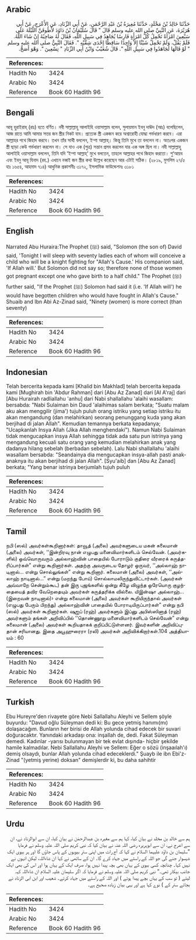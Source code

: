 ## Arabic


<div dir="rtl" lang="ar" style={{fontSize:'larger',backgroundColor:'#f8f9fa',padding:20}}>
حَدَّثَنَا خَالِدُ بْنُ مَخْلَدٍ، حَدَّثَنَا مُغِيرَةُ بْنُ عَبْدِ الرَّحْمَنِ، عَنْ أَبِي الزِّنَادِ، عَنِ الأَعْرَجِ، عَنْ أَبِي هُرَيْرَةَ، عَنِ النَّبِيِّ صلى الله عليه وسلم قَالَ ‏"‏ قَالَ سُلَيْمَانُ بْنُ دَاوُدَ لأَطُوفَنَّ اللَّيْلَةَ عَلَى سَبْعِينَ امْرَأَةً تَحْمِلُ كُلُّ امْرَأَةٍ فَارِسًا يُجَاهِدُ فِي سَبِيلِ اللَّهِ، فَقَالَ لَهُ صَاحِبُهُ إِنْ شَاءَ اللَّهُ‏.‏ فَلَمْ يَقُلْ، وَلَمْ تَحْمِلْ شَيْئًا إِلاَّ وَاحِدًا سَاقِطًا إِحْدَى شِقَّيْهِ ‏"‏‏.‏ فَقَالَ النَّبِيُّ صلى الله عليه وسلم ‏"‏ لَوْ قَالَهَا لَجَاهَدُوا فِي سَبِيلِ اللَّهِ ‏"‏‏.‏ قَالَ شُعَيْبٌ وَابْنُ أَبِي الزِّنَادِ ‏"‏ تِسْعِينَ ‏"‏‏.‏ وَهْوَ أَصَحُّ‏.‏
</div>
<div style={{backgroundColor:'#f8f9fa',padding:20, marginBottom: 10}}><table> <thead> <tr> <th>References:</th> <th></th> </tr> </thead> <tbody><tr><td>Hadith No</td><td>3424</td></tr><tr><td>Arabic No</td><td>3424</td></tr><tr><td>Reference</td><td>Book 60 Hadith 96</td></tr></tbody></table></div>

## Bengali


<div dir="ltr" lang="bn" style={{fontSize:'larger',backgroundColor:'#f8f9fa',padding:20}}>
আবূ হুরাইরাহ্ (রাঃ) হতে বর্ণিত। নবী সাল্লাল্লাহু আলাইহি ওয়াসাল্লাম বলেন, সুলায়মান ইবনু দাঊদ (আঃ) বলেছিলেন, আজ রাতে আমি আমার সত্তর জন স্ত্রীর নিকট যাব। প্রত্যেক স্ত্রী একজন করে অশ্বারোহী যোদ্ধা গর্ভধারণ করবে। এরা আল্লাহর পথে জিহাদ করবে। তখন তাঁর সাথী বললেন, ইন্শা আল্লাহ্। কিন্তু তিনি মুখে তা বললেন না। অতঃপর একজন স্ত্রী ছাড়া কেউ গর্ভধারণ করলেন না। সে যাও এক (পুত্র) সন্তান প্রসব করলেন যার এক অঙ্গ ছিল না। নবী সাল্লাল্লাহু আলাইহি ওয়াসাল্লাম বললেন, তিনি যদি ‘ইন্শা আল্লাহ্’ মুখে বলতেন, তাহলে আল্লাহর পথে জিহাদ করতো। শু‘আয়ব এবং ইবনু আবূ যিনাদ (রহ.) এখানে নব্বই জন স্ত্রীর কথা উল্লেখ করেছেন আর এটাই সঠিক। (২৮১৯, মুসলিম ২৭/৫ হাঃ ১৬৫৪, আহমাদ ৭১৪) আধুনিক প্রকাশনীঃ ৩১৭২, ইসলামিক ফাউন্ডেশনঃ ৩১৮১
</div>
<div style={{backgroundColor:'#f8f9fa',padding:20, marginBottom: 10}}><table> <thead> <tr> <th>References:</th> <th></th> </tr> </thead> <tbody><tr><td>Hadith No</td><td>3424</td></tr><tr><td>Arabic No</td><td>3424</td></tr><tr><td>Reference</td><td>Book 60 Hadith 96</td></tr></tbody></table></div>

## English


<div dir="ltr" lang="en" style={{fontSize:'larger',backgroundColor:'#f8f9fa',padding:20}}>
Narrated Abu Huraira:The Prophet (ﷺ) said, "Solomon (the son of) David said, 'Tonight I will sleep with seventy ladies each of whom will conceive a child who will be a knight fighting for "Allah's Cause.' His companion said, 'If Allah will.' But Solomon did not say so; therefore none of those women got pregnant except one who gave birth to a half child." The Prophet (ﷺ) further said, "If the Prophet (ﷺ) Solomon had said it (i.e. 'If Allah will') he would have begotten children who would have fought in Allah's Cause." Shuaib and Ibn Abi Az-Zinad said, "Ninety (women) is more correct (than seventy)
</div>
<div style={{backgroundColor:'#f8f9fa',padding:20, marginBottom: 10}}><table> <thead> <tr> <th>References:</th> <th></th> </tr> </thead> <tbody><tr><td>Hadith No</td><td>3424</td></tr><tr><td>Arabic No</td><td>3424</td></tr><tr><td>Reference</td><td>Book 60 Hadith 96</td></tr></tbody></table></div>

## Indonesian


<div dir="ltr" lang="id" style={{fontSize:'larger',backgroundColor:'#f8f9fa',padding:20}}>
Telah bercerita kepada kami [Khalid bin Makhlad] telah bercerita kepada kami [Mughirah bin 'Abdur Rahman] dari [Abu Az Zanad] dari [Al A'raj] dari [Abu Hurairah radliallahu 'anhu] dari Nabi shallallahu 'alaihi wasallam: bersabda: "Nabi Sulaiman bin Daud 'alaihimas salam berkata; "Suatu malam aku akan menggilir (jima') tujuh puluh orang istriku yang setiap istriku itu akan mengandung (dan melahirkan) seorang penunggang kuda yang akan berjihad di jalan Allah". Kemudian temannya berkata kepadanya; "Ucapkanlah Insya Allah (Jika Allah menghendaki"). Namun Nabi Sulaiman tidak mengucapkan insya Allah sehingga tidak ada satu pun istrinya yang mengandung kecuali satu orang yang kemudian melahirkan anak yang dadanya hilang sebelah (berbadan sebelah). Lalu Nabi shallallahu 'alaihi wasallam bersabda: "Seandainya dia mengucapkan insya-allah pasti anak-anaknya itu akan berjihad di jalan Allah". [Syu'aib] dan [Abu Az Zanad] berkata; "Yang benar istrinya berjumlah tujuh puluh
</div>
<div style={{backgroundColor:'#f8f9fa',padding:20, marginBottom: 10}}><table> <thead> <tr> <th>References:</th> <th></th> </tr> </thead> <tbody><tr><td>Hadith No</td><td>3424</td></tr><tr><td>Arabic No</td><td>3424</td></tr><tr><td>Reference</td><td>Book 60 Hadith 96</td></tr></tbody></table></div>

## Tamil


<div dir="ltr" lang="ta" style={{fontSize:'larger',backgroundColor:'#f8f9fa',padding:20}}>
நபி (ஸல்) அவர்கள்கூறினார்கள்: தாவூத் (அலை) அவர்களுடைய மகன் சுலைமான் (அலை) அவர்கள், ‘‘இன்றிரவு நான் எழுபது மனைவிமார்களிடம் செல்வேன். (அவர்களில்) ஒவ்வொருவரும் அல்லாஹ்வின் பாதையில் போராடும் குதிரை வீரரைக் கருத்தரிப்பார்கள்” என்று கூறினார்கள். அதற்கு அவருடைய தோழர் ஒருவர், ‘‘அல்லாஹ் நாடினால்... என்று சொல்லுங்கள்” என்று கூறினார். சுலைமான் (அலை) அவர்கள், ‘‘அல்லாஹ் நாடினால்...” என்று (மறந்து போய்) சொல்லாமலிருந்துவிட்டார்கள். (அவர்கள் அவ்வாறே சென்றும்கூட) தன் இரு புஜங்களில் ஒன்று கீழே விழுந்த ஒரேயொரு குழந்தையைத் தவிர வேறெதையும் அவர்கள் கருத்தரிக்க வில்லை. யிஇன்ஷா அல்லாஹ்... (இறைவன் நாடினால்)› என்று சுலைமான் (அலை) அவர்கள் கூறியிருந்தால் அவர்கள் (எழுபது பேரும் பிறந்து) அல்லாஹ்வின் பாதையில் போராடியிருப்பார்கள்” என்று நபி (ஸல்) அவர்கள் கூறினார்கள். ஷுஐப் (ரஹ்) அவர்களும் இப்னு அபிஸ்ஸினாத் (ரஹ்) அவர்களும் தங்கள் அறிவிப்பில் ‘‘தொண்ணூறு மனைவிமார்களிடம் செல்வேன்” என்று சுலைமான் (அலை) அவர்கள் கூறியதாகக் குறிப்பிட்டுள்ளனர். இவர்களின் அறிவிப்புதான் சரியானது. இதை அபூஹுரைரா (ரலி) அவர்கள் அறிவிக்கிறார்கள்.104 அத்தியாயம் : 60
</div>
<div style={{backgroundColor:'#f8f9fa',padding:20, marginBottom: 10}}><table> <thead> <tr> <th>References:</th> <th></th> </tr> </thead> <tbody><tr><td>Hadith No</td><td>3424</td></tr><tr><td>Arabic No</td><td>3424</td></tr><tr><td>Reference</td><td>Book 60 Hadith 96</td></tr></tbody></table></div>

## Turkish


<div dir="ltr" lang="tr" style={{fontSize:'larger',backgroundColor:'#f8f9fa',padding:20}}>
Ebu Hureyre'den rivayete göre Nebi Sallallahu Aleyhi ve Sellem şöyle buyurdu: "Davud oğlu Süleyman dedi ki: Bu gece yetmiş hanımı(mı) dolaşacağım. Bunların her birisi de Allah yolunda cihad edecek bir suvari doğuracaktır. Yanındaki arkadaşı ona: inşallah de, dedi. Fakat Süleyman demedi. Kadınlar -yarısı bulunmayan bir tek evlat dışında- hiçbir şekilde hamile kalmadılar. Nebi Sallallahu Aleyhi ve Sellem: Eğer o sözü (inşaaılah'ı) demiş olsaydı, bunlar Allah yolunda cihad edeceklerdi." Şuayb ile ibn Ebi'z-Zinad "(yetmiş yerine) doksan" demişlerdir ki, bu daha sahihtir
</div>
<div style={{backgroundColor:'#f8f9fa',padding:20, marginBottom: 10}}><table> <thead> <tr> <th>References:</th> <th></th> </tr> </thead> <tbody><tr><td>Hadith No</td><td>3424</td></tr><tr><td>Arabic No</td><td>3424</td></tr><tr><td>Reference</td><td>Book 60 Hadith 96</td></tr></tbody></table></div>

## Urdu


<div dir="rtl" lang="ur" style={{fontSize:'larger',backgroundColor:'#f8f9fa',padding:20}}>
ہم سے خالد بن مخلد نے بیان کیا، کہا ہم سے مغیرہ بن عبدالرحمٰن نے بیان کیا، ان سے ابوالزناد نے، ان سے اعرج نے، ان سے ابوہریرہ رضی اللہ عنہ نے بیان کیا کہ نبی کریم صلی اللہ علیہ وسلم نے فرمایا ”سلیمان بن داؤد علیہما السلام نے کہا کہ آج رات میں اپنی ستر بیویوں کے پاس جاؤں گا اور ہر بیوی ایک شہسوار جنے گی جو اللہ کے راستے میں جہاد کرے گا۔ ان کے ساتھی نے کہا ان شاءاللہ، لیکن انہوں نے نہیں کہا۔ چنانچہ کسی بیوی کے یہاں بھی بچہ پیدا نہیں ہوا، صرف ایک کے یہاں ہوا اور اس کی بھی ایک جانب بیکار تھی۔“ نبی کریم صلی اللہ علیہ وسلم نے فرمایا کہ اگر سلیمان علیہ السلام ان شاءاللہ کہہ لیتے ( تو سب کے یہاں بچے پیدا ہوتے ) اور اللہ کے راستے میں جہاد کرتے۔ شعیب اور ابن ابی الزناد نے بجائے ستر کے ) نوے کہا ہے اور یہی بیان زیادہ صحیح ہے۔
</div>
<div style={{backgroundColor:'#f8f9fa',padding:20, marginBottom: 10}}><table> <thead> <tr> <th>References:</th> <th></th> </tr> </thead> <tbody><tr><td>Hadith No</td><td>3424</td></tr><tr><td>Arabic No</td><td>3424</td></tr><tr><td>Reference</td><td>Book 60 Hadith 96</td></tr></tbody></table></div>